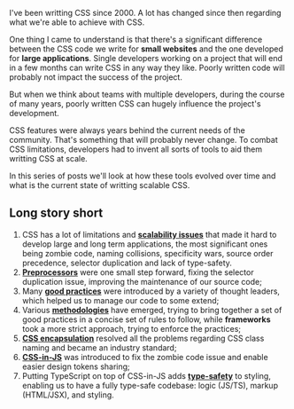 


I've been writting CSS since 2000. A lot has changed since then regarding what we're able to achieve with CSS.

One thing I came to understand is that there's a significant difference between the CSS code we write for **small websites** and the one developed for **large applications**. Single developers working on a project that will end in a few months can write CSS in any way they like. Poorly written code will probably not impact the success of the project.

But when we think about teams with multiple developers, during the course of many years, poorly written CSS can hugely influence the project's development.

CSS features were always years behind the current needs of the community. That's something that will probably never change. To combat CSS limitations, developers had to invent all sorts of tools to aid them writting CSS at scale.

In this series of posts we'll look at how these tools evolved over time and what is the current state of writting scalable CSS.

## Long story short

1. CSS has a lot of limitations and [**scalability issues**](./scalable-css-evolution/part1-scalability-issues) that made it hard to develop large and long term applications, the most significant ones being zombie code, naming collisions, specificity wars, source order precedence, selector duplication and lack of type-safety.
2. [**Preprocessors**](./scalable-css-evolution/part2-preprocessors) were one small step forward, fixing the selector duplication issue, improving the maintenance of our source code;
3. Many [**good practices**](./scalable-css-evolution/part3-good-practices) were introduced by a variety of thought leaders, which helped us to manage our code to some extend;
4. Various [**methodologies**](./scalable-css-evolution/part4-methologies-and-frameworks) have emerged, trying to bring together a set of good practices in a concise set of rules to follow, while **frameworks** took a more strict approach, trying to enforce the practices;
5. [**CSS encapsulation**](./scalable-css-evolution/part5-encapsulation) resolved all the problems regarding CSS class naming and became an industry standard;
6. [**CSS-in-JS**](./scalable-css-evolution/part6-css-in-js) was introduced to fix the zombie code issue and enable easier design tokens sharing;
7. Putting TypeScript on top of CSS-in-JS adds [**type-safety**](./scalable-css-evolution/part7-type-safety) to styling, enabling us to have a fully type-safe codebase: logic (JS/TS), markup (HTML/JSX), and styling.

